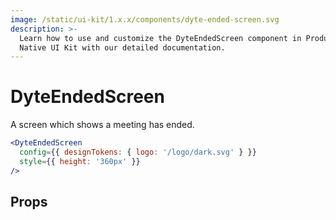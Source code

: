 ```yaml
---
image: /static/ui-kit/1.x.x/components/dyte-ended-screen.svg
description: >-
  Learn how to use and customize the DyteEndedScreen component in ProductDB's React
  Native UI Kit with our detailed documentation.
---
```


# DyteEndedScreen

A screen which shows a meeting has ended.

```jsx
<DyteEndedScreen
  config={{ designTokens: { logo: '/logo/dark.svg' } }}
  style={{ height: '360px' }}
/>
```

## Props

<PropsTable of="dyte-ended-screen" />

<head>
  <title>React Native UI Kit DyteEndedScreen</title>
</head>
